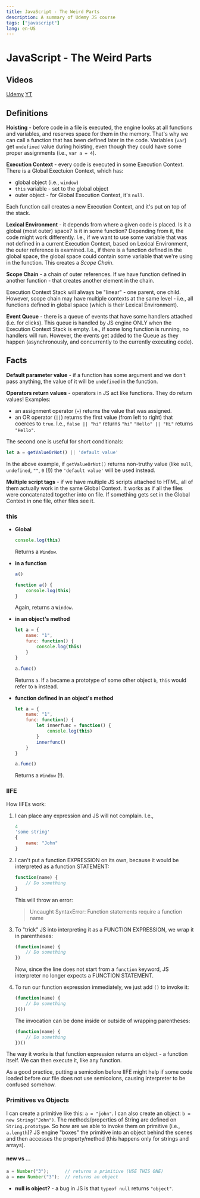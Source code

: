 ```yaml
---
title: JavaScript - The Weird Parts
description: A summary of Udemy JS course
tags: ["javascript"]
lang: en-US
---
```



# JavaScript - The Weird Parts

## Videos

[Udemy](https://www.udemy.com/course/understand-javascript/)
[YT](https://www.youtube.com/watch?v=Bv_5Zv5c-Ts)

## Definitions

**Hoisting** - before code in a file is executed, the engine looks at all
functions and variables, and reserves space for them in the memory. That's why
we can call a function that has been defined later in the code. Variables
(`var`) get `undefined` value during hoisting, even though they could have some
proper assignments (i.e., `var a = 4`).

**Execution Context** - every code is executed in some Execution Context. There
is a Global Exectuion Context, which has:

- global object (i.e., `window`)
- `this` variable - set to the global object
- outer object - for Global Execution Context, it's `null`.

Each function call creates a new Execution Context, and it's put on top of the
stack.

**Lexical Environment** - it depends from where a given code is placed. Is it a
global (most outer) space? Is it in some function? Depending from it, the code
might work differently. I.e., if we want to use some variable that was not
defined in a current Execution Context, based on Lexical Environment, the outer
reference is examined. I.e., if there is a function defined in the global space,
the global space could contain some variable that we're using in the function.
This creates a *Scope Chain*.

**Scope Chain** - a chain of outer references. If we have function defined in
another function - that creates another element in the chain.

Execution Context Stack will always be "linear" - one parent, one child.
However, scope chain may have multiple contexts at the same level - i.e., all
functions defined in global space (which is their Lexical Environment).

**Event Queue** - there is a queue of events that have some handlers attached
(i.e. for clicks). This queue is handled by JS engine ONLY when the Execution
Context Stack is empty. I.e., if some long function is running, no handlers will
run. However, the events get added to the Queue as they happen (asynchronously,
and concurrently to the currently executing code).

## Facts

**Default parameter value** - if a function has some argument and we don't pass
anything, the value of it will be `undefined` in the function.

**Operators return values** - operators in JS act like functions. They do return
values! Examples:

- an assignment operator (`=`) returns the value that was assigned.
- an OR operator (`||`) returns the first value (from left to right) that
  coerces to `true`. I.e., `false || "hi"` returns `"hi"` `"Hello" || "Hi"`
  returns `"Hello"`.

The second one is useful for short conditionals:

```js
let a = getValueOrNot() || 'default value'
```

In the above example, if `getValueOrNot()` returns non-truthy value (like
`null`, `undefined`, `""`, `0` (!)) the `'default value'` will be used instead.


**Multiple script tags** - if we have multiple JS scripts attached to HTML, all
of them actually work in the same Global Context. It works as if all the files
were concatenated together into on file. If something gets set in the Global
Context in one file, other files see it.

### this

- **Global**

    ```js
    console.log(this)
    ```

    Returns a `Window`.

- **in a function**

    ```js
    a()

    function a() {
        console.log(this)
    }
    ```

    Again, returns a `Window`.

- **in an object's method**

    ```js
    let a = {
        name: "1",
        func: function() {
            console.log(this)
        }
    }

    a.func()
    ```

    Returns `a`. If `a` became a prototype of some other object `b`, `this`
    would refer to `b` instead.

- **function defined in an object's method**

    ```js
    let a = {
        name: "1",
        func: function() {
            let innerfunc = function() {
                console.log(this)
            }
            innerfunc()
        }
    }

    a.func()
    ```

    Returns a `Window` (!).

### IIFE

How IIFEs work:

1. I can place any expression and JS will not complain. I.e.,

    ```js
    4
    'some string'
    {
        name: "John"
    }
    ```

2. I can't put a function EXPRESSION on its own, because it would be interpreted
   as a function STATEMENT:

    ```js
    function(name) {
        // Do something
    }
    ```

    This will throw an error:

    > Uncaught SyntaxError: Function statements require a function name

3. To "trick" JS into interpreting it as a FUNCTION EXPRESSION, we wrap it in
   parentheses:

    ```js
    (function(name) {
        // Do something
    })
    ```

    Now, since the line does not start from a `function` keyword, JS interpreter
    no longer expects a FUNCTION STATEMENT.

4. To run our function expression immediately, we just add `()` to invoke it:

    ```js
    (function(name) {
        // Do something
    }())
    ```

    The invocation can be done inside or outside of wrapping parentheses:

    ```js
    (function(name) {
        // Do something
    })()
    ```

The way it works is that function expression returns an object - a function
itself. We can then execute it, like any function.

As a good practice, putting a semicolon before IIFE might help if some code
loaded before our file does not use semicolons, causing interpreter to be
confused somehow.

### Primitives vs Objects

I can create a primitive like this: `a = "john"`. I can also create an object:
`b = new String("John")`. The methods/properties of String are defined on
`String.prototype`. So how are we able to invoke them on primitive (i.e.,
`a.length`)? JS engine "boxes" the primitive into an object behind the scenes
and then accesses the property/method (this happens only for strings and
arrays).

#### new vs ...

```js
a = Number("3");      // returns a primitive (USE THIS ONE)
a = new Number("3");  // returns an object
```

- **null is object?** - a bug in JS is that `typeof null` returns `"object"`.